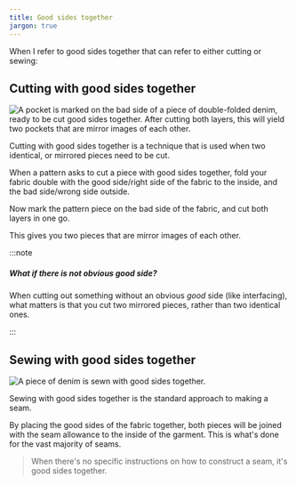 ```yaml
---
title: Good sides together
jargon: true
---
```


When I refer to good sides together that can refer to either cutting or sewing:

## Cutting with good sides together

![A pocket is marked on the bad side of a piece of double-folded denim, ready to be cut good sides together. After cutting both layers, this will yield two pockets that are mirror images of each other.](cutting-good-sides-together.jpg)

Cutting with good sides together is a technique that is used when two identical, or mirrored pieces need to be cut.

When a pattern asks to cut a piece with good sides together, fold your fabric double with the good side/right side of the fabric to the inside, and the bad side/wrong side outside.

Now mark the pattern piece on the bad side of the fabric, and cut both layers in one go.

This gives you two pieces that are mirror images of each other.

:::note
 

##### What if there is not obvious good side?

When cutting out something without an obvious _good_ side (like interfacing),
what matters is that you cut two mirrored pieces, rather than two identical ones.

:::

## Sewing with good sides together

![A piece of denim is sewn with good sides together.](sewing-good-sides-together.jpg)

Sewing with good sides together is the standard approach to making a seam.

By placing the good sides of the fabric together, both pieces will be joined with the seam allowance to the inside of the garment. This is what's done for the vast majority of seams.

> When there's no specific instructions on how to construct a seam, it's good sides together.
